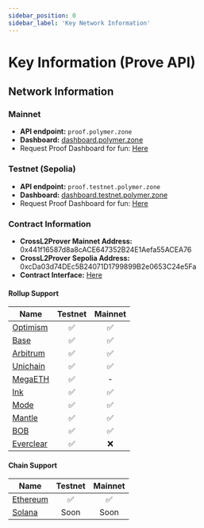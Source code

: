 ```yaml
---
sidebar_position: 0
sidebar_label: 'Key Network Information'
---
```


# Key Information (Prove API)

## Network Information

### Mainnet

- **API endpoint:**  `proof.polymer.zone`
- **Dashboard:**  [dashboard.polymer.zone](https://dashboard.polymer.zone/)
- Request Proof Dashboard for fun: [Here](https://dashboard.polymer.zone/request-proof)

### Testnet (Sepolia)

- **API endpoint:**  `proof.testnet.polymer.zone`
- **Dashboard:**  [dashboard.testnet.polymer.zone](https://dashboard.testnet.polymer.zone/)
- Request Proof Dashboard for fun: [Here](https://dashboard.testnet.polymer.zone/request-proof)

### Contract Information 

- **CrossL2Prover Mainnet Address:** 0x441f16587d8a8cACE647352B24E1Aefa55ACEA76
- **CrossL2Prover Sepolia Address:** 0xcDa03d74DEc5B24071D1799899B2e0653C24e5Fa
- **Contract Interface:** [Here](https://github.com/polymerdao/prover-contracts/blob/e4fb42cc7a6b4b90bf3ec095a8a05c2129eab343/contracts/interfaces/ICrossL2ProverV2.sol)

#### Rollup Support

| Name                                                                                                          | Testnet | Mainnet |
| ------------------------------------------------------------------------------------------------------------- | :-----: | :-----: |
| [Optimism](https://docs.optimism.io/chain/networks#op-sepolia)                                                      | ✅      | ✅      |
| [Base](https://docs.base.org/network-information#base-testnet-sepolia)                                        | ✅      | ✅      |
| [Arbitrum](https://docs.arbitrum.io/build-decentralized-apps/reference/node-providers)                        | ✅      | ✅      |
| [Unichain](https://docs.unichain.org/docs/technical-information/network-information)                          | ✅      | ✅     |
| [MegaETH](https://docs.megaeth.com/)                                                                          | ✅      | -     |
| [Ink](https://docs.inkonchain.com/general/network-information)                                               | ✅      | ✅      |
| [Mode](https://docs.mode.network/user-guides/network-details)                                                 | ✅      | ✅      |
| [Mantle](https://docs.mantle.xyz/network/for-developers/resources-and-tooling/node-endpoints-and-providers)   | ✅      | ✅      |
| [BOB](https://docs.gobob.xyz/learn/user-guides/networks)                                                     | ✅      | ✅      |
| [Everclear](https://docs.everclear.org/resources/contracts/testnet)                                           | ✅      | ❌      |

#### Chain Support

| Name                                                                                                          | Testnet | Mainnet |
| ------------------------------------------------------------------------------------------------------------- | :-----: | :-----: |
| [Ethereum](https://ethereum.org/en/developers/docs/networks/)                                                      | ✅      | ✅      |
| [Solana](https://solana.com/rpc)                                        | Soon      | Soon     |
